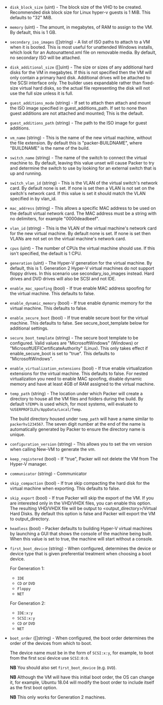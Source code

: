<!-- Code generated from the comments of the CommonConfig struct in builder/hyperv/common/config.go; DO NOT EDIT MANUALLY -->

- `disk_block_size` (uint) - The block size of the VHD to be created.
  Recommended disk block size for Linux hyper-v guests is 1 MiB. This
  defaults to "32" MiB.

- `memory` (uint) - The amount, in megabytes, of RAM to assign to the
  VM. By default, this is 1 GB.

- `secondary_iso_images` ([]string) - A list of ISO paths to
  attach to a VM when it is booted. This is most useful for unattended
  Windows installs, which look for an Autounattend.xml file on removable
  media. By default, no secondary ISO will be attached.

- `disk_additional_size` ([]uint) - The size or sizes of any
  additional hard disks for the VM in megabytes. If this is not specified
  then the VM will only contain a primary hard disk. Additional drives
  will be attached to the SCSI interface only. The builder uses
  expandable rather than fixed-size virtual hard disks, so the actual
  file representing the disk will not use the full size unless it is
  full.

- `guest_additions_mode` (string) - If set to attach then attach and
  mount the ISO image specified in guest_additions_path. If set to
  none then guest additions are not attached and mounted; This is the
  default.

- `guest_additions_path` (string) - The path to the ISO image for guest
  additions.

- `vm_name` (string) - This is the name of the new virtual machine,
  without the file extension. By default this is "packer-BUILDNAME",
  where "BUILDNAME" is the name of the build.

- `switch_name` (string) - The name of the switch to connect the virtual
  machine to. By default, leaving this value unset will cause Packer to
  try and determine the switch to use by looking for an external switch
  that is up and running.

- `switch_vlan_id` (string) - This is the VLAN of the virtual switch's
  network card. By default none is set. If none is set then a VLAN is not
  set on the switch's network card. If this value is set it should match
  the VLAN specified in by vlan_id.

- `mac_address` (string) - This allows a specific MAC address to be used on
  the default virtual network card. The MAC address must be a string with
  no delimiters, for example "0000deadbeef".

- `vlan_id` (string) - This is the VLAN of the virtual machine's network
  card for the new virtual machine. By default none is set. If none is set
  then VLANs are not set on the virtual machine's network card.

- `cpus` (uint) - The number of CPUs the virtual machine should use. If
  this isn't specified, the default is 1 CPU.

- `generation` (uint) - The Hyper-V generation for the virtual machine. By
  default, this is 1. Generation 2 Hyper-V virtual machines do not support
  floppy drives. In this scenario use secondary_iso_images instead. Hard
  drives and DVD drives will also be SCSI and not IDE.

- `enable_mac_spoofing` (bool) - If true enable MAC address spoofing
  for the virtual machine. This defaults to false.

- `enable_dynamic_memory` (bool) - If true enable dynamic memory for
  the virtual machine. This defaults to false.

- `enable_secure_boot` (bool) - If true enable secure boot for the
  virtual machine. This defaults to false. See secure_boot_template
  below for additional settings.

- `secure_boot_template` (string) - The secure boot template to be
  configured. Valid values are "MicrosoftWindows" (Windows) or
  "MicrosoftUEFICertificateAuthority" (Linux). This only takes effect if
  enable_secure_boot is set to "true". This defaults to "MicrosoftWindows".

- `enable_virtualization_extensions` (bool) - If true enable
  virtualization extensions for the virtual machine. This defaults to
  false. For nested virtualization you need to enable MAC spoofing,
  disable dynamic memory and have at least 4GB of RAM assigned to the
  virtual machine.

- `temp_path` (string) - The location under which Packer will create a directory to house all the
  VM files and folders during the build. By default `%TEMP%` is used
  which, for most systems, will evaluate to
  `%USERPROFILE%/AppData/Local/Temp`.

  The build directory housed under `temp_path` will have a name similar to
  `packerhv1234567`. The seven digit number at the end of the name is
  automatically generated by Packer to ensure the directory name is
  unique.

- `configuration_version` (string) - This allows you to set the vm version when calling New-VM to generate
  the vm.

- `keep_registered` (bool) - If "true", Packer will not delete the VM from
  The Hyper-V manager.

- `communicator` (string) - Communicator
- `skip_compaction` (bool) - If true skip compacting the hard disk for
  the virtual machine when exporting. This defaults to false.

- `skip_export` (bool) - If true Packer will skip the export of the VM.
  If you are interested only in the VHD/VHDX files, you can enable this
  option. The resulting VHD/VHDX file will be output to
  <output_directory>/Virtual Hard Disks. By default this option is false
  and Packer will export the VM to output_directory.

- `headless` (bool) - Packer defaults to building Hyper-V virtual
  machines by launching a GUI that shows the console of the machine being
  built. When this value is set to true, the machine will start without a
  console.

- `first_boot_device` (string) - When configured, determines the device or device type that is given preferential
  treatment when choosing a boot device.

  For Generation 1:

  - `IDE`
  - `CD` _or_ `DVD`
  - `Floppy`
  - `NET`

  For Generation 2:

  - `IDE:x:y`
  - `SCSI:x:y`
  - `CD` _or_ `DVD`
  - `NET`

- `boot_order` ([]string) - When configured, the boot order determines the order of the devices
  from which to boot.

  The device name must be in the form of `SCSI:x:y`, for example,
  to boot from the first scsi device use `SCSI:0:0`.

  **NB** You should also set `first_boot_device` (e.g. `DVD`).

  **NB** Although the VM will have this initial boot order, the OS can
  change it, for example, Ubuntu 18.04 will modify the boot order to
  include itself as the first boot option.

  **NB** This only works for Generation 2 machines.
